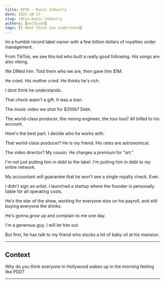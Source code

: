 ```yaml
---
title: EP26 - Music Industry
date: 2025-10-17
slug: idtyu-music-industry
authors: [neldivad]
tags: [I dont think you understand]
---
```


Im a humble record label owner with a few billion dollars of royalties under management.

From TikTok, we see this kid who built a really good following. His songs are also vibing.

We DMed him. Told them who we are, then gave him $1M. 

He cried. His mother cried. He thinks he's rich.

I dont think he understands. 

That check wasn't a gift. It was a loan.

<!--truncate-->

The music video we shot for $200k? Debt.

The world-class producer, the mixing engineer, the tour bus? All billed to his account.

Here's the best part. I decide who he works with.

That world-class producer? He is my friend. His rates are astronomical.

The video director? My cousin. He charges a premium for "art."

I'm not just putting him in debt to the label. I'm putting him in debt to my entire network.

My accountant will guarantee that he won't see a single royalty check. Ever.

I didn't sign an artist. I launched a startup where the founder is personally liable for all operating costs.

He's the star of the show, working for everyone else on his payroll, and still buying everyone the drinks.

He's gonna grow up and complain to me one day. 

I'm a generous guy. I will let him out. 

But first, he has talk to my friend who stocks a lot of baby oil at his mansion.

---
## Context

Why do you think everyone in Hollywood wakes up in the morning feeling like PDD?


---
